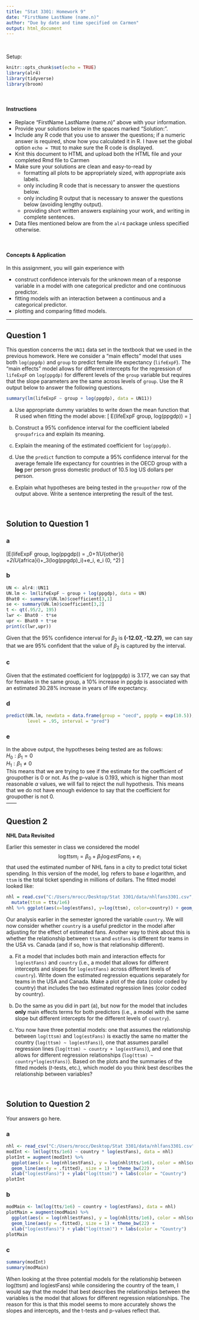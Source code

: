 ---
title: "Stat 3301: Homework 9"
date: "FirstName LastName (name.n)"
author: "Due by date and time specified on Carmen"
output: html_document
---


\


Setup:
```{r message=FALSE}
knitr::opts_chunk$set(echo = TRUE)
library(alr4)
library(tidyverse)
library(broom)
```

\

#### Instructions
- Replace "FirstName LastName (name.n)" above with your information.
- Provide your solutions below in the spaces marked "Solution:".
- Include any R code that you use to answer the questions; if a numeric answer is required, show how you calculated it in R. I have set the global option `echo = TRUE` to make sure the R code is displayed.
- Knit this document to HTML and upload both the HTML file and your completed Rmd file to Carmen
- Make sure your solutions are clean and easy-to-read by
    - formatting all plots to be appropriately sized, with appropriate axis labels.
    - only including R code that is necessary to answer the questions below.
    - only including R output that is necessary to answer the questions below (avoiding lengthy output).
    - providing short written answers explaining your work, and writing in complete sentences.
- Data files mentioned below are from the `alr4` package unless specified otherwise.

\

#### Concepts \& Application

In this assignment, you will gain experience with

* construct confidence intervals for the unknown mean of a response variable in a model with one categorical predictor and one continuous predictor.
* fitting models with an interaction between a continuous and a categorical predictor.
* plotting and comparing fitted models.

------

## Question 1
This question concerns the `UN11` data set in the textbook that we used in the previous homework. Here we consider a "main effects" model that uses both `log(ppgdp)` and `group` to predict female life expectancy (`lifeExpF`). The "main effects" model allows for different intercepts for the regression of `lifeExpF` on `log(ppgdp)` for different levels of the `group` variable but requires that the slope parameters are the same across levels of `group`. Use the R output below to answer the following questions.
```{r}
summary(lm(lifeExpF ~ group + log(ppgdp), data = UN11))
```

(a) Use appropriate dummy variables to write down the mean function that R used when fitting the model above:
\[
  E(lifeExpF \mid group, log(ppgdp)) = \hspace{4in}
\]


(b) Construct a 95% confidence interval for the coefficient labeled `groupafrica` and explain its meaning.

(c) Explain the meaning of the estimated coefficient for `log(ppgdp)`.

(d) Use the `predict` function to compute a 95% confidence interval for the average female life expectancy
for countries in the OECD group with a **log** per person gross domestic product of 10.5 log US dollars per person.

(e) Explain what hypotheses are being tested in the `groupother` row of the output above. Write a sentence 
interpreting the result of the test.



\


## Solution to Question 1
### a
  \[E(lifeExpF \mid group, log(ppgdp)) = \beta_0+\beta_1(U_{other}i)
  +\beta_2(U_{africa}i)+\beta_3(log(ppgdp)_i)+e_i, 
  e_i \stackrel{\mathrm{iid}}{\sim} \mbox{N}(0, \sigma^2)
  \]
  
### b
```{r}
UN <- alr4::UN11
UN.lm <- lm(lifeExpF ~ group + log(ppgdp), data = UN)
Bhat0 <- summary(UN.lm)$coefficient[3,1]
se <- summary(UN.lm)$coefficient[3,2]
t <- qt(.95/2, 195)
lwr <- Bhat0 - t*se
upr <- Bhat0 + t*se
print(c(lwr,upr))
```

Given that the 95% confidence interval for $\beta_2$ is **(-12.07, -12.27)**, we
can say that we are 95% confident that the value of $\beta_2$ is captured by the
interval.

### c
Given that the estimated coefficient for log(ppgdp) is 3.177, we can say that
for females in the same group, a 10% increase in ppgdp is associated with an
estimated 30.28% increase in years of life expectancy.

### d
```{r}
predict(UN.lm, newdata = data.frame(group = "oecd", ppgdp = exp(10.5)), 
        level = .95, interval = "pred")
```

### e
In the above output, the hypotheses being tested are as follows:
\
$H_0: \beta_1 = 0$
\
$H_1: \beta_1 \neq 0$
\
This means that we are trying to see if the estimate for the coefficient of
groupother is 0 or not. As the p-value is 0.193, which is higher than most
reasonable $\alpha$ values, we will fail to reject the null hypothesis. This means
that we do not have enough evidence to say that the coefficient for groupother is
not 0.
\
------

## Question 2
**NHL Data Revisited**

Earlier this semester in class we considered the model
$$
  \log ttsm_i = \beta_0 + \beta_1 \log estFans_i + e_i
$$
that used the estimated number of NHL fans in a city to predict total ticket spending. In this version of the model, $\log$ refers to base $e$ logarithm, and `ttsm` is the total ticket spending in millions of dollars. The fitted model looked like:

```{r echo=FALSE, fig.height=3, fig.width=4, fig.align = "center", message = FALSE}
nhl = read.csv("C:/Users/mrocc/Desktop/Stat 3301/data/nhlfans3301.csv", header=T) %>% 
  mutate(ttsm = tts/1e6)
nhl %>% ggplot(aes(x=log(estFans), y=log(ttsm), color=country)) + geom_point() + geom_smooth(method="lm", se=F, aes(color=NA), size=0.75)
```

Our analysis earlier in the semester ignored the variable `country`. We will now consider whether `country` is a useful predictor in the model after adjusting for the effect of estimated fans. Another way to think about this is whether the relationship between `ttsm` and `estFans` is different for teams in the USA vs. Canada (and if so, how is that relationship different).

(a) Fit a model that includes both main and interaction effects for `log(estFans)` and `country` (i.e., a model that allows for different intercepts and slopes for `log(estFans)` across different levels of `country`). Write down the estimated regression equations separately for teams in the USA and Canada. Make a plot of the data (color coded by country) that includes the two estimated regression lines (color coded by country).

(b) Do the same as you did in part (a), but now for the model that includes **only** main effects terms for both predictors (i.e., a model with the same slope but different intercepts for the different levels of `country`).

(c) You now have three potential models: one that assumes the relationship between `log(ttsm)` and `log(estFans)` is exactly the same no matter the country (`log(ttsm) ~ log(estFans)`), one that assumes parallel regression lines (`log(ttsm) ~ country + log(estFans)`), and one that allows for different regression relationships (`log(ttsm) ~ country*log(estFans)`). Based on the plots and the summaries of the fitted models (*t*-tests, etc.), which model do you think best describes the relationship between variables?



\


## Solution to Question 2
Your answers go here.

### a
```{r}
nhl <- read_csv("C:/Users/mrocc/Desktop/Stat 3301/data/nhlfans3301.csv")
modInt <- lm(log(tts/1e6) ~ country * log(estFans), data = nhl)
plotInt = augment(modInt) %>% 
  ggplot(aes(x = log(nhl$estFans), y = log(nhl$tts/1e6), color = nhl$country)) + geom_point() +
  geom_line(aes(y = .fitted), size = 1) + theme_bw(22) +
  xlab("log(estFans)") + ylab("log(ttsm)") + labs(color = "Country")
plotInt
```


### b
```{r}
modMain <- lm(log(tts/1e6) ~ country + log(estFans), data = nhl)
plotMain = augment(modMain) %>% 
  ggplot(aes(x = log(nhl$estFans), y = log(nhl$tts/1e6), color = nhl$country)) + geom_point() +
  geom_line(aes(y = .fitted), size = 1) + theme_bw(22) +
  xlab("log(estFans)") + ylab("log(ttsm)") + labs(color = "Country")
plotMain
```


### c
```{r}
summary(modInt)
summary(modMain)
```

When looking at the three potential models for the relationship between log(ttsm)
and log(estFans) while considering the country of the team, I would say that the
model that best describes the relationships between the variables is the model
that allows for different regression relationships. The reason for this is that
this model seems to more accurately shows the slopes and intercepts, and the
t-tests and p-values reflect that.
